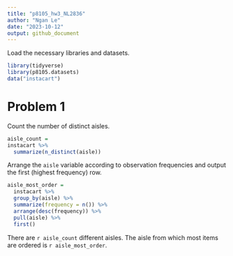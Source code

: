 ```yaml
---
title: "p8105_hw3_NL2836"
author: "Ngan Le"
date: "2023-10-12"
output: github_document
---
```


Load the necessary libraries and datasets.
```r
library(tidyverse)
library(p8105.datasets)
data("instacart")
```

# Problem 1

Count the number of distinct aisles.
```r
aisle_count = 
instacart %>% 
  summarize(n_distinct(aisle))
```

Arrange the `aisle` variable according to observation frequencies and output the first (highest frequency) row.
```r
aisle_most_order =
  instacart %>% 
  group_by(aisle) %>% 
  summarize(frequency = n()) %>% 
  arrange(desc(frequency)) %>% 
  pull(aisle) %>% 
  first()
```

There are `r aisle_count` different aisles. The aisle from which most items are ordered is `r aisle_most_order`.


